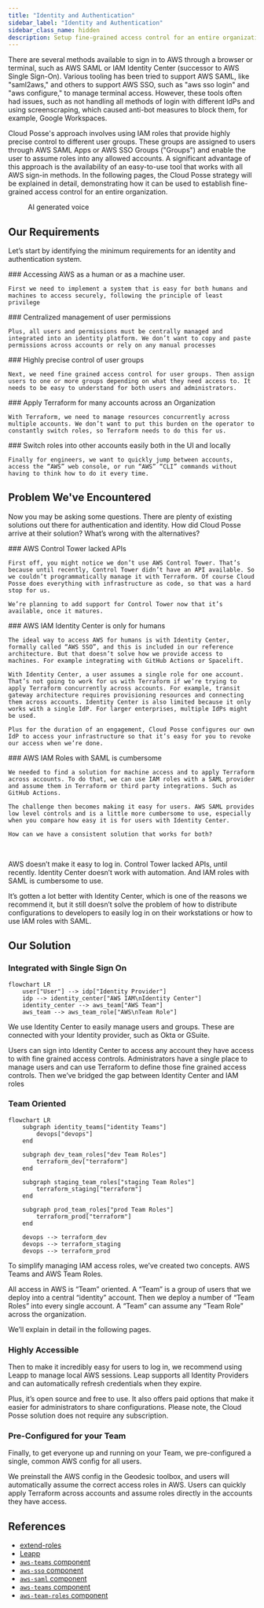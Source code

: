 ```yaml
---
title: "Identity and Authentication"
sidebar_label: "Identity and Authentication"
sidebar_class_name: hidden
description: Setup fine-grained access control for an entire organization
---
```


There are several methods available to sign in to AWS through a browser or terminal, such as AWS SAML or IAM Identity
Center (successor to AWS Single Sign-On). Various tooling has been tried to support AWS SAML, like "saml2aws," and
others to support AWS SSO, such as "aws sso login" and "aws configure," to manage terminal access. However, these tools
often had issues, such as not handling all methods of login with different IdPs and using screenscraping, which caused
anti-bot measures to block them, for example, Google Workspaces.

Cloud Posse's approach involves using IAM roles that provide highly precise control to different user groups. These
groups are assigned to users through AWS SAML Apps or AWS SSO Groups ("Groups") and enable the user to assume roles into
any allowed accounts. A significant advantage of this approach is the availability of an easy-to-use tool that works
with all AWS sign-in methods. In the following pages, the Cloud Posse strategy will be explained in detail,
demonstrating how it can be used to establish fine-grained access control for an entire organization.

<figure>
  <ReactPlayer controls url="https://docs.cloudposse.com/assets/refarch/handoffs/identity-and-authentication.mp4" />
  <figcaption>AI generated voice</figcaption>
</figure>

## Our Requirements

Let’s start by identifying the minimum requirements for an identity and authentication system.

<Steps>
  <Step>
    ### <StepNumber/> Accessing AWS as a human or as a machine user.

    First we need to implement a system that is easy for both humans and machines to access securely, following the principle of least privilege
  </Step>
  <Step>
    ### <StepNumber/> Centralized management of user permissions

    Plus, all users and permissions must be centrally managed and integrated into an identity platform. We don’t want to copy and paste permissions across accounts or rely on any manual processes
  </Step>
  <Step>
    ### <StepNumber/> Highly precise control of user groups

    Next, we need fine grained access control for user groups. Then assign users to one or more groups depending on what they need access to. It needs to be easy to understand for both users and administrators.
  </Step>
  <Step>
    ### <StepNumber/> Apply Terraform for many accounts across an Organization

    With Terraform, we need to manage resources concurrently across multiple accounts. We don’t want to put this burden on the operator to constantly switch roles, so Terraform needs to do this for us.
  </Step>
  <Step>
    ### <StepNumber/> Switch roles into other accounts easily both in the UI and locally

    Finally for engineers, we want to quickly jump between accounts, access the “AWS” web console, or run “AWS” “CLI” commands without having to think how to do it every time.
  </Step>
</Steps>

## Problem We've Encountered

Now you may be asking some questions. There are plenty of existing solutions out there for authentication and identity. How did Cloud Posse arrive at their solution? What’s wrong with the alternatives?

<Steps>
  <Step>
    ### <StepNumber/> AWS Control Tower lacked APIs

    First off, you might notice we don’t use AWS Control Tower. That’s because until recently, Control Tower didn’t have an API available. So we couldn’t programmatically manage it with Terraform. Of course Cloud Posse does everything with infrastructure as code, so that was a hard stop for us.

    We’re planning to add support for Control Tower now that it’s available, once it matures.
  </Step>
  <Step>
    ### <StepNumber/> AWS IAM Identity Center is only for humans

    The ideal way to access AWS for humans is with Identity Center, formally called “AWS SSO”, and this is included in our reference architecture. But that doesn’t solve how we provide access to machines. For example integrating with GitHub Actions or Spacelift.

    With Identity Center, a user assumes a single role for one account. That’s not going to work for us with Terraform if we’re trying to apply Terraform concurrently across accounts. For example, transit gateway architecture requires provisioning resources and connecting them across accounts. Identity Center is also limited because it only works with a single IdP. For larger enterprises, multiple IdPs might be used.

    Plus for the duration of an engagement, Cloud Posse configures our own IdP to access your infrastructure so that it’s easy for you to revoke our access when we’re done.
  </Step>
  <Step>
    ### <StepNumber/> AWS IAM Roles with SAML is cumbersome

    We needed to find a solution for machine access and to apply Terraform across accounts. To do that, we can use IAM roles with a SAML provider and assume them in Terraform or third party integrations. Such as GitHub Actions.

    The challenge then becomes making it easy for users. AWS SAML provides low level controls and is a little more cumbersome to use, especially when you compare how easy it is for users with Identity Center.

    How can we have a consistent solution that works for both?
  </Step>
</Steps>
<br/>

AWS doesn’t make it easy to log in. Control Tower lacked APIs, until recently. Identity Center doesn’t work with automation. And IAM roles with SAML is cumbersome to use.

It’s gotten a lot better with Identity Center, which is one of the reasons we recommend it, but it still doesn’t solve the problem of how to distribute configurations to developers to easily log in on their workstations or how to use IAM roles with SAML.

## Our Solution

### Integrated with Single Sign On

```mermaid
flowchart LR
    user["User"] --> idp["Identity Provider"]
    idp --> identity_center["AWS IAM\nIdentity Center"]
    identity_center --> aws_team["AWS Team"]
    aws_team --> aws_team_role["AWS\nTeam Role"]
```

We use Identity Center to easily manage users and groups. These are connected with your Identity provider, such as Okta or GSuite.

Users can sign into Identity Center to access any account they have access to with fine grained access controls. Administrators have a single place to manage users and can use Terraform to define those fine grained access controls. Then we’ve bridged the gap between Identity Center and IAM roles

### Team Oriented

```mermaid
flowchart LR
    subgraph identity_teams["identity Teams"]
        devops["devops"]
    end

    subgraph dev_team_roles["dev Team Roles"]
        terraform_dev["terraform"]
    end

    subgraph staging_team_roles["staging Team Roles"]
        terraform_staging["terraform"]
    end

    subgraph prod_team_roles["prod Team Roles"]
        terraform_prod["terraform"]
    end

    devops --> terraform_dev
    devops --> terraform_staging
    devops --> terraform_prod
```

To simplify managing IAM access roles, we’ve created two concepts. AWS Teams and AWS Team Roles.

All access in AWS is “Team” oriented. A “Team” is a group of users that we deploy into a central “identity” account. Then we deploy a number of “Team Roles” into every single account. A “Team” can assume any “Team Role” across the organization.

We’ll explain in detail in the following pages.

### Highly Accessible

Then to make it incredibly easy for users to log in, we recommend using Leapp to manage local AWS sessions. Leap supports all Identity Providers and can automatically refresh credentials when they expire.

Plus, it’s open source and free to use. It also offers paid options that make it easier for administrators to share configurations. Please note, the Cloud Posse solution does not require any subscription.

### Pre-Configured for your Team

Finally, to get everyone up and running on your Team, we pre-configured a single, common AWS config for all users.

We preinstall the AWS config in the Geodesic toolbox, and users will automatically assume the correct access roles in AWS. Users can quickly apply Terraform across accounts and assume roles directly in the accounts they have access.

## References

- [extend-roles](https://github.com/tilfinltd/aws-extend-switch-roles)
- [Leapp](https://docs.leapp.cloud/latest/installation/install-leapp/)
- [`aws-teams` component](https://github.com/cloudposse/terraform-aws-components/tree/master/modules/aws-teams)
- [`aws-sso` component](https://github.com/cloudposse/terraform-aws-components/tree/master/modules/aws-sso)
- [`aws-saml` component](https://github.com/cloudposse/terraform-aws-components/tree/master/modules/aws-saml)
- [`aws-teams` component](https://github.com/cloudposse/terraform-aws-components/tree/master/modules/aws-teams)
- [`aws-team-roles` component](https://github.com/cloudposse/terraform-aws-components/tree/master/modules/aws-team-roles)
